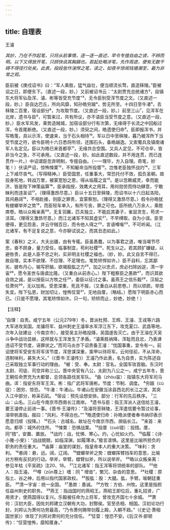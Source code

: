 ```yaml
---
---
---
```

title: 自理表
---



王濬

*其妙，乃在不作起笔，只将从前事情，逐一逐一直述，早令专擅自由之谤，不辨而明。以下又得放开笔，只顾快说其胸膈也。若起处略涉笔，先作周遮，便有无数干碍不得径行处矣。此表，段段皆作湍悍之笔，读之，如夜半惊闻钱塘潮至，最为非常之观。*

臣前被《庚戍诏书》曰：“军人乘胜，猛气益壮，便当顺流长骛，直造秣陵。”臣被诏之日，即便东下。（直述一段，妙。）又前被诏书云：“太尉贾充总统诸方²，自镇东大将军仙及浑、濬、彬等皆受充节度”³，无令臣别受浑节度之文。（又直述一段，妙。）臣自达巴丘，所向风靡，知孙皓穷踧⁴，势无所至。十四日至牛渚⁵，去秣陵二百里，宿设部分⁶，为攻取节度。（又直述一段，妙。）前至三山⁷，见浑军在北岸，遗书与臣⁸，可暂来过，共有所议，亦不语臣当受节度之意。（又直述一段，妙。）臣水军风发，乘势造贼城，加宿设部分行有次第，无缘得于长流之中回船过浑，令首尾断绝。（又直述一段，妙。）须臾之间，皓遗使归命⁹。臣即报浑书，并写皓笺，具以示浑，使速来，当于石头相待¹⁰。军以日中至秣陵，暮乃被浑所下当受节度之符，欲令臣明十六日悉将所领，还围石头，备皓越逸。又索蜀兵及镇南诸军人名定见。臣以为皓已来首都亭¹¹，无缘共合空围。又兵人定见，不可仓卒，皆非当今之急，不可承用。（又直述一段，妙。如此直述数段，并不用连贯，而已连贯作一片。）中诏谓臣忽弃明制，专擅自由。（一一理毕，方入自理。奇笔，妙笔！）伏读严诏，惊怖悚栗¹²，不知躯命当所投厝¹³。岂惟老臣独怀战灼¹⁴，三军上下咸尽丧气。（写得精神。）臣受国恩，任重事大，常恐托付不效，孤负圣朝。故投身死地，转战万里，被蒙宽恕之恩，得从临履之宜¹⁵。是以恁赖威灵，幸而能济，皆是陛下神策庙算¹⁶，臣承指授，效鹰犬之用耳，用何勋劳而恃功肆意，宁敢昧利而违圣诏¹⁷。（理得激昂尽意。）臣以十五日至秣陵，而诏书以十六日起洛阳，其间悬阔¹⁸，不相赴接，则臣之罪责，宜蒙察恕。（理得又激昂尽意。）假令孙皓犹有螳螂举斧之势¹⁹，而臣轻车单入，有所亏丧，罪之可也。臣所统八万余人，乘胜席卷。皓以众叛亲离²⁰，无复羽翼，匹夫独立，不能庇其妻子，雀鼠贪生，苟求一活耳。（理得又激昂尽意。）而江北诸军不知其虚实²¹，不早缚取，自为小误。臣至便得，更见怨恚，并云守贼百日，而令他人得之²²，言语噂喈²³，不可听闻。（江北诸军，有不足复说之意，今亦聊试说之，而其丑态如此。）

案《春秋》之义，大夫出疆，由有专辄。臣虽愚蠢，以为事君之道，唯当竭节尽忠，奋不顾身，量力受任，临事制宜，苟利社稷²⁴，死生以之。若其顾扩嫌疑，以避咎责，此是人臣不忠之利，实非明主社稷之福也。（妙，妙。此又自言不得已，故自理，实本不欲理、不应理、不足理也。笔势矫悍如许。）臣不自料，忘其鄙劣，披布丹心，输写肝脑，欲竭股肱之力²⁵，加之以忠贞，庶必扫除凶逆，清一宇宙²⁶，愿令圣世与唐虞比隆。（又重白从前赤心。）陛下粗察臣之愚款²⁷，而识其欲自效之诚，是以授臣以方牧之任²⁸，委臣以征讨之事。虽燕王之信乐毅²⁹，汉祖之任萧何³⁰，无以加焉。受恩深重，死且不报，（又重白从前恩卷。）而以顽疏，举措失宜。陛下弘恩，财加切让，惶怖怔营³¹，无地自厝，（略结。）愿陛下明臣赤心而已。（只是不愿理，其笔矫悍如许。只一句，矫矫而止，妙绝，妙绝！）

【注释】

¹自理：自责。咸宁五年（公元279年）冬，晋派杜预、王辉、王濬、王戎等六路大军进攻吴国。龙骧将军、益州刺史王濬率水军浮江东下，攻克夏口、武昌等地，次年入驻建业（今南京市），接受吴主孙皓投降，吴国遂告灭亡。由于王溶在灭吴斗争中战功显赫，这样就与王浑发生了矛盾。“濬乘胜纳降，浑耻而且忿，乃表滹违诏不受节度，诬罪状之。”而司马炎亦下诏贵备王濬：“伐国事重，宜令有一。前诏使将军受安东将军诨节度，浑思谋深重，案甲以待将军。云何径前，不从浑命，违制味利，甚失大义。”（《晋书·王濬传》）王濬乃作此表，名为自贵，实为陈述自己采取独立军事行动的理由。
²被：受、奉。太尉：官名。全国军玫首脑。东汉时太尉、司徒、司空并称三公。晋中央官有八公，太尉为八公之一。咸宁五年冬，晋王朝任命贾充为大都督，总领各路伐吴军队。
³曲（zhòu宙）：指镇东大将军司马曲。诨：指安东将军王浑。彬：指广武将军唐彬。节度：节制、调度。
⁴穷踧（cù促）：困穷、惊恐。
⁵牛渚：牛渚山。牛诸山在安徽当涂县西北的长江之滨，其突入江中部分，称采石矶。
⁶宿设：预先设想安排。部分：行军的先后秩序。
⁷三山：山名。三山在今南京市西南长江南岸。
⁸遗书与臣：指王浑派人送信给王濬，要王濬停止前进一事。《晋书·王濬传》：“及濬将至秣陵，王浑遣信要令暂过论事，溶举帆直指，报曰：“风利，不得泊也。””
⁹皓遗使归命：孙皓派使者奉书纳印表示愿意归顺（投降。）
¹⁰石头：古城名，故址在今南京市西，濒临长江。
¹¹来首：来向。都亭：城外的住所。
¹²悚栗：恐惧战栗。
¹³投厝（cuò错）：投措。厝，同“措”，安置、置放。
¹⁴战灼：战，忧惧、寒心。灼，心忧如火灼。
¹⁵临履：《诗·小雅·小旻》：“战战兢兢，如临深渊，如履薄冰。”极言凛惧。这里是比喻所担负的职务的责任重大。
¹⁶庙算：庙堂的谋划，指皇帝本人的重大决策。
¹⁷味利：贪利。
¹⁸悬阔：悬，远。阔，辽阔。
¹⁹螳螂举斧之势：螳螂挥臂挡车的意思，比喻对方稍有反抗的行动。举斧，举臂。螳臂似斧，所以说举斧。
²⁰皓以众叛亲离：参见羊枯《平吴疏》注20、18。
²¹江北诸军：指王浑等将领统率的部队。
²²他人：指王濬。
²³噂（zǔn尊上）嗜：同＂增沓”，繁冗、杂沓的意思。
²⁴社稷：原指土、谷之神，后用以指代国家政权。
²⁵股肱：股：大腿。肱，手臂。喻朝廷重臣。
²⁶清一宇宙：统一全国。
²⁷愚款：愚诚。
²⁸方牧：方伯、州牧。这里是指担任益州刺史的职务。
²⁹燕王：指战国时的燕昭王。燕昭王即位后，重礼招贤，广用贤才，使燕国得以复兴。乐毅被任命为上将军，曾攻克齐国七十余城。
³⁰萧何：汉初大臣，因佐刘邦建立汉朝有大功，封酂侯。官至丞相、相国。汉初论功行封，刘邦认为萧何功劳最高，“乃令萧何赐带剑履上殿，入朝不趋。”（《史记·萧相国世家》）体现了刘邦对萧何的充分信任。
³¹怔营：惶恐不安。《后汉书·郎顿传》：“怔营惶怖，靡知厝身。”